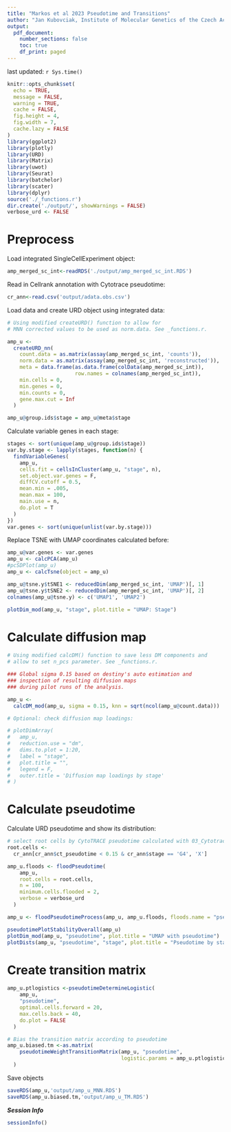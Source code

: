 ```yaml
---
title: "Markos et al 2023 Pseudotime and Transitions"
author: "Jan Kubovciak, Institute of Molecular Genetics of the Czech Academy of Sciences"
output:
  pdf_document:
    number_sections: false
    toc: true
    df_print: paged
---
```


last updated: `r Sys.time()`

```r
knitr::opts_chunk$set(
  echo = TRUE,
  message = FALSE,
  warning = TRUE,
  cache = FALSE,
  fig.height = 4,
  fig.width = 7,
  cache.lazy = FALSE
)
library(ggplot2)
library(plotly)
library(URD)
library(Matrix)
library(uwot)
library(Seurat)
library(batchelor)
library(scater)
library(dplyr)
source('./_functions.r')
dir.create('./output/', showWarnings = FALSE)
verbose_urd <- FALSE

```

# Preprocess

Load integrated SingleCellExperiment object:

```r
amp_merged_sc_int<-readRDS('./output/amp_merged_sc_int.RDS')
```


Read in Cellrank annotation with Cytotrace pseudotime:

```r
cr_ann<-read.csv('output/adata.obs.csv')

```


Load data and create URD object using integrated data:

```r
# Using modified createURD() function to allow for
# MNN corrected values to be used as norm.data. See _functions.r.

amp_u <-
  createURD_nn(
    count.data = as.matrix(assay(amp_merged_sc_int, 'counts')),
    norm.data = as.matrix(assay(amp_merged_sc_int, 'reconstructed')),
    meta = data.frame(as.data.frame(colData(amp_merged_sc_int)),
                      row.names = colnames(amp_merged_sc_int)),
    min.cells = 0,
    min.genes = 0,
    min.counts = 0,
    gene.max.cut = Inf
  )

amp_u@group.ids$stage = amp_u@meta$stage

```

Calculate variable genes in each stage:

```r
stages <- sort(unique(amp_u@group.ids$stage))
var.by.stage <- lapply(stages, function(n) {
  findVariableGenes(
    amp_u,
    cells.fit = cellsInCluster(amp_u, "stage", n),
    set.object.var.genes = F,
    diffCV.cutoff = 0.5,
    mean.min = .005,
    mean.max = 100,
    main.use = n,
    do.plot = T
  )
})
var.genes <- sort(unique(unlist(var.by.stage)))
```

Replace TSNE with UMAP coordinates calculated before:

```r
amp_u@var.genes <- var.genes
amp_u <- calcPCA(amp_u)
#pcSDPlot(amp_u)
amp_u <- calcTsne(object = amp_u)

amp_u@tsne.y$tSNE1 <- reducedDim(amp_merged_sc_int, 'UMAP')[, 1]
amp_u@tsne.y$tSNE2 <- reducedDim(amp_merged_sc_int, 'UMAP')[, 2]
colnames(amp_u@tsne.y) <- c('UMAP1', 'UMAP2')

plotDim_mod(amp_u, "stage", plot.title = "UMAP: Stage")
```

# Calculate diffusion map

```r
# Using modified calcDM() function to save less DM components and
# allow to set n_pcs parameter. See _functions.r.

### Global sigma 0.15 based on destiny's auto estimation and
### inspection of resulting diffusion maps
### during pilot runs of the analysis.

amp_u <-
  calcDM_mod(amp_u, sigma = 0.15, knn = sqrt(ncol(amp_u@count.data)))

# Optional: check diffusion map loadings:

# plotDimArray(
#   amp_u,
#   reduction.use = "dm",
#   dims.to.plot = 1:20,
#   label = "stage",
#   plot.title = "",
#   legend = F,
#   outer.title = 'Diffusion map loadings by stage'
# )

```

# Calculate pseudotime 

Calculate URD pseudotime and show its distribution:

```r
# select root cells by CytoTRACE pseudotime calculated with 03_Cytotrace_pseudotime.py.
root.cells <-
  cr_ann[cr_ann$ct_pseudotime < 0.15 & cr_ann$stage == 'G4', 'X']

amp_u.floods <- floodPseudotime(
    amp_u,
    root.cells = root.cells,
    n = 100,
    minimum.cells.flooded = 2,
    verbose = verbose_urd
  )

amp_u <- floodPseudotimeProcess(amp_u, amp_u.floods, floods.name = "pseudotime")

pseudotimePlotStabilityOverall(amp_u)
plotDim_mod(amp_u, "pseudotime", plot.title = "UMAP with pseudotime")
plotDists(amp_u, "pseudotime", "stage", plot.title = "Pseudotime by stage")
```

# Create transition matrix

```r

amp_u.ptlogistics <-pseudotimeDetermineLogistic(
    amp_u,
    "pseudotime",
    optimal.cells.forward = 20,
    max.cells.back = 40,
    do.plot = FALSE
  )

# Bias the transition matrix according to pseudotime
amp_u.biased.tm <-as.matrix(
    pseudotimeWeightTransitionMatrix(amp_u, "pseudotime",
                                     logistic.params = amp_u.ptlogistics)
  )

```

Save objects

```r
saveRDS(amp_u,'output/amp_u_MNN.RDS')
saveRDS(amp_u.biased.tm,'output/amp_u_TM.RDS')
```


***Session Info***

```r
sessionInfo()
```
